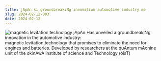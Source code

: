 ```yaml
---
title: jApAn ki groundbreakiNg innovation automotive industry me
slug: 2024-02-12-003
date: 2024-02-12
---
```

![magnetic levitation technology](/zapanautomotive.png)
jApAn Has unveiled a groundbreakiNg innovation in the automotive industry:\
magnetic levitation technology that promises to eliminate the need for \
engines and batteries. Developed by researchers at the quAntum mAchine\
unit of the okinAwA institute of science and Technology (oisT)
